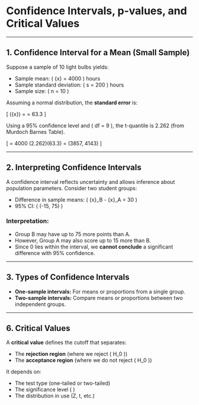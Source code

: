 # Confidence Intervals, p-values, and Critical Values

---

## 1. Confidence Interval for a Mean (Small Sample)

Suppose a sample of 10 light bulbs yields:

- Sample mean: \( \bar{x} = 4000 \) hours  
- Sample standard deviation: \( s = 200 \) hours  
- Sample size: \( n = 10 \)

Assuming a normal distribution, the **standard error** is:

\[
\text{SE}(\bar{x}) = \frac{200}{\sqrt{10}} = 63.3
\]

Using a 95% confidence level and \( df = 9 \), the t-quantile is 2.262 (from Murdoch Barnes Table).

\[
\text{CI} = 4000 \pm (2.262)(63.3) = (3857, 4143)
\]

---

## 2. Interpreting Confidence Intervals

A confidence interval reflects uncertainty and allows inference about population parameters. Consider two student groups:

- Difference in sample means: \( \bar{x}_B - \bar{x}_A = 30 \)
- 95% CI: \( (-15, 75) \)

### Interpretation:

- Group B may have up to 75 more points than A.
- However, Group A may also score up to 15 more than B.
- Since 0 lies within the interval, we **cannot conclude** a significant difference with 95% confidence.

---

## 3. Types of Confidence Intervals

- **One-sample intervals:** For means or proportions from a single group.
- **Two-sample intervals:** Compare means or proportions between two independent groups.

---

## 6. Critical Values

A **critical value** defines the cutoff that separates:

- The **rejection region** (where we reject \( H_0 \))
- The **acceptance region** (where we do not reject \( H_0 \))

It depends on:

- The test type (one-tailed or two-tailed)
- The significance level \( \alpha \)
- The distribution in use (Z, t, etc.)
